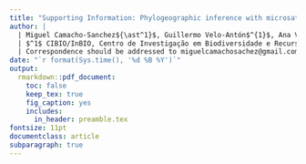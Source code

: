 ```yaml
---
title: "Supporting Information: Phylogeographic inference with microsatellites and SNPs"
author: |
  | Miguel Camacho-Sanchez${\ast^1}$, Guillermo Velo-Antón$^{1}$, Ana Veríssimo$^1$, Silvia Carvalho$^2$
  | $^1$ CIBIO/InBIO, Centro de Investigação em Biodiversidade e Recursos Genéticos da Universidade do Porto, Vairão, Portugal
  | Correspondence should be addressed to miguelcamachosachez@gmail.com
date: "`r format(Sys.time(), '%d %B %Y')`"
output:
  rmarkdown::pdf_document:
    toc: false
    keep_tex: true
    fig_caption: yes
    includes:
      in_header: preamble.tex
fontsize: 11pt
documentclass: article
subparagraph: true
---
```

